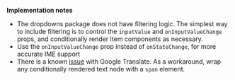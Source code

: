 <!-- markdownlint-disable no-emphasis-as-heading -->

**Implementation notes**

<!-- markdownlint-enable no-emphasis-as-heading -->

- The dropdowns package does not have filtering logic. The simplest way to include filtering is to control
  the `inputValue` and `onInputValueChange` props, and conditionally render Item components as necessary.
- Use the `onInputValueChange` prop instead of `onStateChange`, for more accurate IME support
- There is a known [issue](https://github.com/facebook/react/issues/11538#issuecomment-390386520) with
  Google Translate. As a workaround, wrap any conditionally rendered text node with a `span` element.
